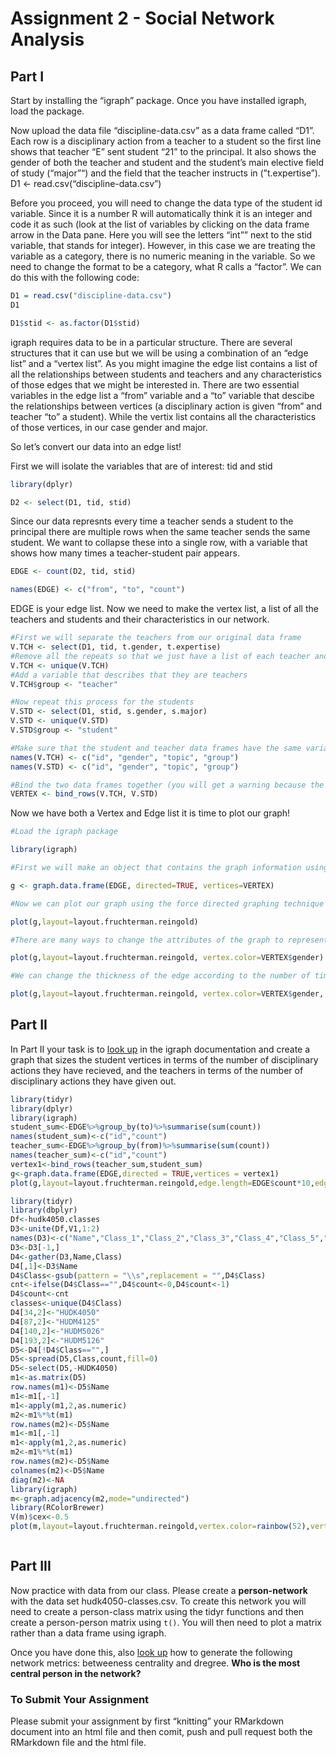 # Assignment 2 - Social Network Analysis

## Part I
Start by installing the "igraph" package. Once you have installed igraph, load the package.

Now upload the data file "discipline-data.csv" as a data frame called "D1". Each row is a disciplinary action from a teacher to a student so the first line shows that teacher "E" sent student "21" to the principal. It also shows the gender of both the teacher and student and the student's main elective field of study ("major"") and the field that the teacher instructs in ("t.expertise").
D1 <- read.csv("discipline-data.csv")

Before you proceed, you will need to change the data type of the student id variable. Since it is a number R will automatically think it is an integer and code it as such (look at the list of variables by clicking on the data frame arrow in the Data pane. Here you will see the letters "int"" next to the stid variable, that stands for integer). However, in this case we are treating the variable as a category, there is no numeric meaning in the variable. So we need to change the format to be a category, what R calls a "factor". We can do this with the following code:

```r
D1 = read.csv("discipline-data.csv")
D1

D1$stid <- as.factor(D1$stid)
```

igraph requires data to be in a particular structure. There are several structures that it can use but we will be using a combination of an "edge list" and a "vertex list". As you might imagine the edge list contains a list of all the relationships between students and teachers and any characteristics of those edges that we might be interested in. There are two essential variables in the edge list a "from" variable and a "to" variable that descibe the relationships between vertices (a disciplinary action is given "from" and teacher "to" a student). While the vertix list contains all the characteristics of those vertices, in our case gender and major.

So let's convert our data into an edge list!

First we will isolate the variables that are of interest: tid and stid

```r
library(dplyr)

D2 <- select(D1, tid, stid)
```

Since our data represnts every time a teacher sends a student to the principal there are multiple rows when the same teacher sends the same student. We want to collapse these into a single row, with a variable that shows how many times a teacher-student pair appears.

```r

EDGE <- count(D2, tid, stid)

names(EDGE) <- c("from", "to", "count")

```

EDGE is your edge list. Now we need to make the vertex list, a list of all the teachers and students and their characteristics in our network.

```r

#First we will separate the teachers from our original data frame
V.TCH <- select(D1, tid, t.gender, t.expertise)
#Remove all the repeats so that we just have a list of each teacher and their characteristics
V.TCH <- unique(V.TCH)
#Add a variable that describes that they are teachers
V.TCH$group <- "teacher"

#Now repeat this process for the students
V.STD <- select(D1, stid, s.gender, s.major)
V.STD <- unique(V.STD)
V.STD$group <- "student"

#Make sure that the student and teacher data frames have the same variables names
names(V.TCH) <- c("id", "gender", "topic", "group")
names(V.STD) <- c("id", "gender", "topic", "group")

#Bind the two data frames together (you will get a warning because the teacher data frame has 5 types of id (A,B,C,D,E) and the student has 25 (1-30), this isn't a problem)
VERTEX <- bind_rows(V.TCH, V.STD)

```

Now we have both a Vertex and Edge list it is time to plot our graph!

```r
#Load the igraph package

library(igraph)

#First we will make an object that contains the graph information using our two dataframes EDGE and VERTEX. Notice that we have made "directed = TRUE" - our graph is directed since discipline is being given from a teacher to a student.

g <- graph.data.frame(EDGE, directed=TRUE, vertices=VERTEX)

#Now we can plot our graph using the force directed graphing technique - our old friend Fruchertman-Reingold!

plot(g,layout=layout.fruchterman.reingold)

#There are many ways to change the attributes of the graph to represent different characteristics of the newtork. For example, we can color the nodes according to gender.

plot(g,layout=layout.fruchterman.reingold, vertex.color=VERTEX$gender)

#We can change the thickness of the edge according to the number of times a particular teacher has sent a particular student to the principal.

plot(g,layout=layout.fruchterman.reingold, vertex.color=VERTEX$gender, edge.width=EDGE$count)

````

## Part II

In Part II your task is to [look up](http://igraph.org/r/) in the igraph documentation and create a graph that sizes the student vertices in terms of the number of disciplinary actions they have recieved, and the teachers in terms of the number of disciplinary actions they have given out.
```r
library(tidyr)
library(dplyr)
library(igraph)
student_sum<-EDGE%>%group_by(to)%>%summarise(sum(count))
names(student_sum)<-c("id","count")
teacher_sum<-EDGE%>%group_by(from)%>%summarise(sum(count))
names(teacher_sum)<-c("id","count")
vertex1<-bind_rows(teacher_sum,student_sum)
g<-graph.data.frame(EDGE,directed = TRUE,vertices = vertex1)
plot(g,layout=layout.fruchterman.reingold,edge.length=EDGE$count*10,edge.arrow.size=0.7,vertex.size=vertex1$count*2)
```
```r
library(tidyr)
library(dbplyr)
Df<-hudk4050.classes
D3<-unite(Df,V1,1:2)
names(D3)<-c("Name","Class_1","Class_2","Class_3","Class_4","Class_5","Class_6")
D3<-D3[-1,]
D4<-gather(D3,Name,Class)
D4[,1]<-D3$Name
D4$Class<-gsub(pattern = "\\s",replacement = "",D4$Class)
cnt<-ifelse(D4$Class=="",D4$count<-0,D4$count<-1)
D4$count<-cnt
classes<-unique(D4$Class)
D4[34,2]<-"HUDK4050"
D4[87,2]<-"HUDM4125"
D4[140,2]<-"HUDM5026"
D4[193,2]<-"HUDM5126"
D5<-D4[!D4$Class=="",]
D5<-spread(D5,Class,count,fill=0)
D5<-select(D5,-HUDK4050)
m1<-as.matrix(D5)
row.names(m1)<-D5$Name
m1<-m1[,-1]
m1<-apply(m1,2,as.numeric)
m2<-m1%*%t(m1)
row.names(m2)<-D5$Name
m1<-m1[,-1]
m1<-apply(m1,2,as.numeric)
m2<-m1%*%t(m1)
row.names(m2)<-D5$Name
colnames(m2)<-D5$Name
diag(m2)<-NA
library(igraph)
m<-graph.adjacency(m2,mode="undirected")
library(RColorBrewer)
V(m)$cex<-0.5
plot(m,layout=layout.fruchterman.reingold,vertex.color=rainbow(52),vertex.label.cex=0.4)


```

```

```
## Part III

Now practice with data from our class. Please create a **person-network** with the data set hudk4050-classes.csv. To create this network you will need to create a person-class matrix using the tidyr functions and then create a person-person matrix using `t()`. You will then need to plot a matrix rather than a data frame using igraph.

Once you have done this, also [look up](http://igraph.org/r/) how to generate the following network metrics: betweeness centrality and dregree. **Who is the most central person in the network?**

### To Submit Your Assignment

Please submit your assignment by first "knitting" your RMarkdown document into an html file and then comit, push and pull request both the RMarkdown file and the html file.
